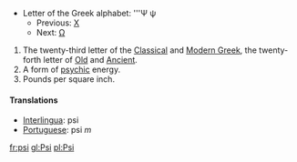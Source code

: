 *Letter of the Greek alphabet: '''&#936; &#968;
**Previous: [[chi|&#935;]]
**Next: [[omega|&#937;]]

# The twenty-third letter of the [[Classical Greek|Classical]] and [[Modern Greek]], the twenty-forth letter of [[Old Greek|Old]] and [[Ancient Greek|Ancient]].
#A form of [[psychic]] energy.
#Pounds per square inch.
==== Translations ====
*[[Interlingua]]: psi
*[[Portuguese]]: psi ''m''

[[fr:psi]]
[[gl:Psi]]
[[pl:Psi]]
